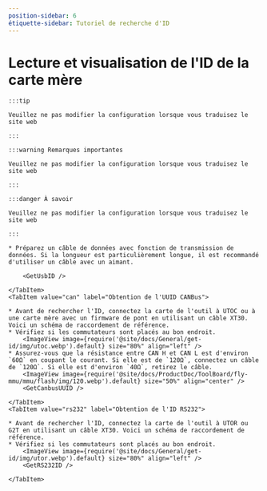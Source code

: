 ```yaml
---
position-sidebar: 6
étiquette-sidebar: Tutoriel de recherche d'ID
---
```










# Lecture et visualisation de l'ID de la carte mère

    :::tip

    Veuillez ne pas modifier la configuration lorsque vous traduisez le site web

    :::

    :::warning Remarques importantes

    Veuillez ne pas modifier la configuration lorsque vous traduisez le site web

    :::

    :::danger À savoir

    Veuillez ne pas modifier la configuration lorsque vous traduisez le site web

    :::

<Tabs>
    <TabItem value="usb" label="Obtention de l'ID USB" default>
        
    * Préparez un câble de données avec fonction de transmission de données. Si la longueur est particulièrement longue, il est recommandé d'utiliser un câble avec un aimant.
    
        <GetUsbID />
        
    </TabItem>
    <TabItem value="can" label="Obtention de l'UUID CANBus">

    * Avant de rechercher l'ID, connectez la carte de l'outil à UTOC ou à une carte mère avec un firmware de pont en utilisant un câble XT30. Voici un schéma de raccordement de référence.
    * Vérifiez si les commutateurs sont placés au bon endroit.
        <ImageView image={require('@site/docs/General/get-id/img/utoc.webp').default} size="80%" align="left" />
    * Assurez-vous que la résistance entre CAN H et CAN L est d'environ `60Ω` en coupant le courant. Si elle est de `120Ω`, connectez un câble de `120Ω`. Si elle est d'environ `40Ω`, retirez le câble.
        <ImageView image={require('@site/docs/ProductDoc/ToolBoard/fly-mmu/mmu/flash/img/120.webp').default} size="50%" align="center" />
        <GetCanbusUUID />

    </TabItem>
    <TabItem value="rs232" label="Obtention de l'ID RS232">

    * Avant de rechercher l'ID, connectez la carte de l'outil à UTOR ou G2T en utilisant un câble XT30. Voici un schéma de raccordement de référence.
    * Vérifiez si les commutateurs sont placés au bon endroit.
        <ImageView image={require('@site/docs/General/get-id/img/utor.webp').default} size="80%" align="left" />              
        <GetRS232ID />

    </TabItem>
</Tabs>